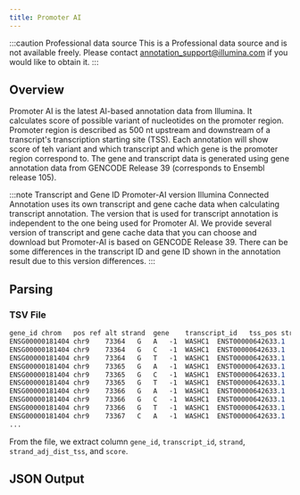 ```yaml
---
title: Promoter AI
---
```



:::caution Professional data source
This is a Professional data source and is not available freely. Please contact annotation_support@illumina.com if you would like to obtain it.
:::

## Overview
Promoter AI is the latest AI-based annotation data from Illumina. It calculates score of possible variant of nucleotides on the promoter region.
Promoter region is described as 500 nt upstream and downstream of a transcript's transcription starting site (TSS). Each annotation will show score of teh variant and which transcript and which gene is the promoter region correspond to.
The gene and transcript data is generated using gene annotation data from GENCODE Release 39 (corresponds to Ensembl release 105).

:::note Transcript and Gene ID Promoter-AI version
Illumina Connected Annotation uses its own transcript and gene cache data when calculating transcript annotation.
The version that is used for transcript annotation is independent to the one being used for Promoter AI.
We provide several version of transcript and gene cache data that you can choose and download but Promoter-AI is based on GENCODE Release 39.
There can be some differences in the transcript ID and gene ID shown in the annotation result due to this version differences.
:::

## Parsing

### TSV File
```scss
gene_id	chrom	pos	ref	alt	strand	gene	transcript_id	tss_pos	strand_adj_dist_tss	score_x	score_y	score
ENSG00000181404	chr9	73364	G	A	-1	WASHC1	ENST00000642633.1	73864	500	-0.0032	-0.0298	-0.0165
ENSG00000181404	chr9	73364	G	C	-1	WASHC1	ENST00000642633.1	73864	500	-0.0372	-0.052000000000000005	-0.0446
ENSG00000181404	chr9	73364	G	T	-1	WASHC1	ENST00000642633.1	73864	500	0.0202	-0.0315	-0.0056500000000000005
ENSG00000181404	chr9	73365	G	A	-1	WASHC1	ENST00000642633.1	73864	499	-0.015	-0.0643	-0.03965
ENSG00000181404	chr9	73365	G	C	-1	WASHC1	ENST00000642633.1	73864	499	0.0285	-0.0035	0.0125
ENSG00000181404	chr9	73365	G	T	-1	WASHC1	ENST00000642633.1	73864	499	-0.0095	-0.0352	-0.022350000000000002
ENSG00000181404	chr9	73366	G	A	-1	WASHC1	ENST00000642633.1	73864	498	0.0068	-0.0565	-0.02485
ENSG00000181404	chr9	73366	G	C	-1	WASHC1	ENST00000642633.1	73864	498	0.0596	0.0854	0.07250000000000001
ENSG00000181404	chr9	73366	G	T	-1	WASHC1	ENST00000642633.1	73864	498	-0.0086	-0.0009	-0.00475
ENSG00000181404	chr9	73367	C	A	-1	WASHC1	ENST00000642633.1	73864	497	0.0091	-0.0068	0.0011500000000000004
...
```

From the file, we extract column `gene_id`, `transcript_id`, `strand`, `strand_adj_dist_tss`, and `score`.

## JSON Output

<JSON/>
